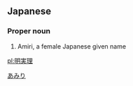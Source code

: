 ==Japanese==
{{ja-kanjitab|明|実|理}}

===Proper noun===
{{ja-pos|proper|あみり}}
# Amiri, a female Japanese given name

[[Category:Japanese female given names|あみり]]

[[pl:明実理]]